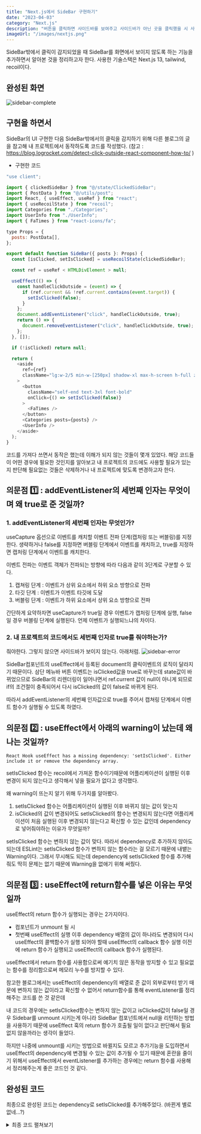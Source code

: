 ```yaml
---
title: "Next.js에서 SideBar 구현하기"
date: "2023-04-03"
category: "Next.js"
description: "버튼을 클릭하면 사이드바를 보여주고 사이드바가 아닌 곳을 클릭했을 시 사이드바를 화면에서 없애기"
imageUrl: "/images/nextjs.png"
---
```


SideBar밖에서 클릭이 감지되었을 때 SideBar를 화면에서 보이지 않도록 하는 기능을 추가하면서 알아본 것을 정리하고자 한다. 사용한 기술스택은 Next.js 13, tailwind, recoil이다.

## 완성된 화면

![sidebar-complete](/images/sidebar-complete.gif)

## 구현을 하면서

SideBar의 UI 구현한 다음 SideBar밖에서의 클릭을 감지하기 위해 다른 블로그의 글을 참고해 내 프로젝트에서 동작하도록 코드를 작성했다.
(참고 : https://blog.logrocket.com/detect-click-outside-react-component-how-to/ )

- 구현한 코드

```js
"use client";

import { clickedSideBar } from "@/state/ClickedSideBar";
import { PostData } from "@/utils/post";
import React, { useEffect, useRef } from "react";
import { useRecoilState } from "recoil";
import Categories from "./Categories";
import UserInfo from "./UserInfo";
import { FaTimes } from "react-icons/fa";

type Props = {
  posts: PostData[],
};

export default function SideBar({ posts }: Props) {
  const [isClicked, setIsClicked] = useRecoilState(clickedSideBar);

  const ref = useRef < HTMLDivElement > null;

  useEffect(() => {
    const handleClickOutside = (event) => {
      if (ref.current && !ref.current.contains(event.target)) {
        setIsClicked(false);
      }
    };
    document.addEventListener("click", handleClickOutside, true);
    return () => {
      document.removeEventListener("click", handleClickOutside, true);
    };
  }, []);

  if (!isClicked) return null;

  return (
    <aside
      ref={ref}
      className="lg:w-2/5 min-w-[250px] shadow-xl max-h-screen h-full z-30 fixed flex-col bg-bgMain p-2 mb-14 flex"
    >
      <button
        className="self-end text-3xl font-bold"
        onClick={() => setIsClicked(false)}
      >
        <FaTimes />
      </button>
      <Categories posts={posts} />
      <UserInfo />
    </aside>
  );
}
```

코드를 가져다 쓰면서 동작은 했는데 이해가 되지 않는 것들이 몇개 있었다. 해당 코드들이 어떤 경우에 필요한 것인지를 알아보고 내 프로젝트의 코드에도 사용할 필요가 있는지 판단해 필요없는 것들은 삭제하거나 내 프로젝트에 맞도록 변경하고자 한다.

## 의문점 1️⃣ : addEventListener의 세번째 인자는 무엇이며 왜 true로 준 것일까?

### 1. addEventListener의 세번째 인자는 무엇인가?

useCapture 옵션으로 이벤트를 캐치할 이벤트 전파 단계(캡처링 또는 버블링)를 지정한다. 생략하거나 false를 지정하면 버블링 단계에서 이벤트를 캐치하고, true를 지정하면 캡처링 단계에서 이벤트를 캐치한다.

이벤트 전파는 이벤트 객체가 전파되는 방향에 따라 다음과 같이 3단계로 구분할 수 있다.

1. 캡쳐링 단계 : 이벤트가 상위 요소에서 하위 요소 방향으로 전파
2. 타깃 단계 : 이벤트가 이벤트 타깃에 도달
3. 버블링 단계 : 이벤트가 하위 요소에서 상위 요소 방향으로 전파

간단하게 요약하자면 useCapture가 true일 경우 이벤트가 캡처링 단계에 실행, false일 경우 버블링 단계에 실행된다. 언제 이벤트가 실행되느냐의 차이다.

### 2. 내 프로젝트의 코드에서도 세번째 인자로 true를 줘야하는가?

줘야한다. 그렇지 않으면 사이드바가 보이지 않는다. 아래처럼.
![sidebar-error](/images/sidebar-error.gif)

SideBar컴포넌트의 useEffect에서 등록된 document의 클릭이벤트의 로직이 달라지기 때문이다. 삼단 메뉴바 버튼 이벤트는 isClicked값을 true로 바꾸는데 state값이 바뀌었으므로 SideBar의 리렌더링이 일어나면서 ref.current 값이 null이 아니게 되므로 if의 조건절이 충족되어서 다시 isClicked의 값이 false로 바뀌게 된다.

따라서 addEventListener의 세번째 인자값으로 true를 주어서 캡쳐링 단계에서 이벤트 함수가 실행될 수 있도록 하였다.

## 의문점 2️⃣ : useEffect에서 아래의 warning이 났는데 왜 나는 것일까?

```
React Hook useEffect has a missing dependency: 'setIsClicked'. Either include it or remove the dependency array.

```

setIsClicked 함수는 recoil에서 가져온 함수이기때문에 어플리케이션이 실행된 이후 변경이 되지 않는다고 생각해서 넣을 필요가 없다고 생각했다.

왜 warning이 뜨는지 알기 위해 두가지를 알아봤다.

1. setIsClicked 함수는 어플리케이션이 실행된 이후 바뀌지 않는 값이 맞는지
2. isClicked의 값이 변경되어도 setIsClicked의 함수는 변경되지 않는다면 어플리케이션이 처음 실행된 이후 변경되지 않는다고 확신할 수 있는 값인데 dependency로 넣어줘야하는 이유가 무엇일까?

setIsClicked 함수는 변하지 않는 값이 맞다. 따라서 dependency로 추가하지 않아도 되는데 ESLint는 setIsClicked 함수가 변하지 않는 함수라는 걸 모르기 때문에 내뱉는 Warning이다. 그래서 무시해도 되는데 dependency에 setIsClicked 함수를 추가해줘도 딱히 문제는 없기 때문에 Warning을 없애기 위해 써줬다.

## 의문점 3️⃣ : useEffect에 return함수를 넣은 이유는 무엇일까

useEffect의 return 함수가 실행되는 경우는 2가지이다.

- 컴포넌트가 unmount 될 시
- 첫번째 useEffect의 실행 이후 dependency 배열의 값이 하나라도 변경되어 다시 useEffect의 콜백함수가 실행 되어야 할때 useEffect의 callback 함수 실행 이전에 return 함수가 실행되고 useEffect의 callback 함수가 실행된다.

useEffect에서 return 함수를 사용함으로써 예기치 않은 동작을 방지할 수 있고 필요없는 함수를 정리함으로써 메모리 누수를 방지할 수 있다.

참고한 블로그에서는 useEffect의 dependency의 배열로 준 값이 외부로부터 받기 때문에 변하지 않는 값이라고 확신할 수 없어서 return함수를 통해 eventListener를 정리해주는 코드를 쓴 것 같은데

내 코드의 경우에는 setIsClicked함수는 변하지 않는 값이고 isClicked값이 false일 경우 Sidebar를 unmount 시키는게 아니라 SideBar 컴포넌트에서 null을 리턴하는 방법을 사용하기 때문에 useEffect 훅의 return 함수가 호출될 일이 없다고 판단해서 필요없지 않을까라는 생각이 들었다.

하지만 나중에 unmount를 시키는 방법으로 바뀔지도 모르고 추가기능을 도입하면서 useEffect의 dependency에 변경될 수 있는 값이 추가될 수 있기 때문에 혼란을 줄이기 위해서 useEffect에서 eventListener를 추가하는 경우에는 return 함수를 사용해서 정리해주는게 좋은 코드인 것 같다.

## 완성된 코드

최종으로 완성된 코드는 dependency로 setIsClicked를 추가해주었다. (바뀐게 별로 없네...?)

<details>
<summary>최종 코드 펼쳐보기</summary>
```js
"use client";

import { clickedSideBar } from "@/state/ClickedSideBar";
import { PostData } from "@/service/post";
import React, { useEffect, useRef } from "react";
import { useRecoilState } from "recoil";
import Categories from "./Categories";
import UserInfo from "./UserInfo";
import { FaTimes } from "react-icons/fa";
import { assertIsNode } from "@/util/assertion";

type Props = {
posts: PostData[];
};

export default function SideBar({ posts }: Props) {
  const [isClicked, setIsClicked] = useRecoilState(clickedSideBar);

const ref = useRef<HTMLDivElement>(null);

useEffect(() => {
const handleClickOutside = (e: MouseEvent) => {
assertIsNode(e.target);

      if (ref.current && !ref.current.contains(e.target)) {
        setIsClicked(false);
      }
    };

    document.addEventListener('click', handleClickOutside, true);

    return () => {
      document.removeEventListener('click', handleClickOutside, true);
    };

}, [setIsClicked]);

if(!isClicked)
return null;

return (
<aside 
     ref={ref}
      className='lg:w-2/5 min-w-[250px] shadow-xl max-h-screen h-full z-30 fixed flex-col bg-bgMain p-2 mb-14 flex'
    >
<button className="self-end text-3xl font-bold"
onClick={() => setIsClicked(false)}><FaTimes/></button>
<Categories posts={posts}/>
<UserInfo/>
</aside>
);
}

```
</details>


## 참고
-  https://blog.logrocket.com/useeffect-hook-complete-guide/#importance-dependency-array

- https://blog.logrocket.com/understanding-react-useeffect-cleanup-function/
```
